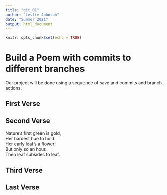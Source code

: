 ```yaml
---
title: "git_01"
author: "Leslie Johnson"
date: "Summer 2021"
output: html_document
---
```


```r
knitr::opts_chunk$set(echo = TRUE)
```
# Build a Poem with commits to different branches
Our project will be done using a sequence of save and commits and branch actions.
<!-- Do not modify or change any text in "!--" bracketed areas such as this --- these are instructions to
you, if you change any of this the git program will notice it and compromise your git merging strategy !-->

## First Verse 
<!--Put the first five lines of a poem by Lewis Carrol in this section!-->

## Second Verse
<!--Put the first five lines of a poem by Robert Frost here!-->

Nature’s first green is gold,                        
Her hardest hue to hold.                        
Her early leaf’s a flower;                        
But only so an hour.                        
Then leaf subsides to leaf.                        


## Third Verse
<!--Put the first two verses of The Walrus and the Carpenter here!-->

## Last Verse
<!--Put a short poem of your choice 8-20 lines,here!-->
